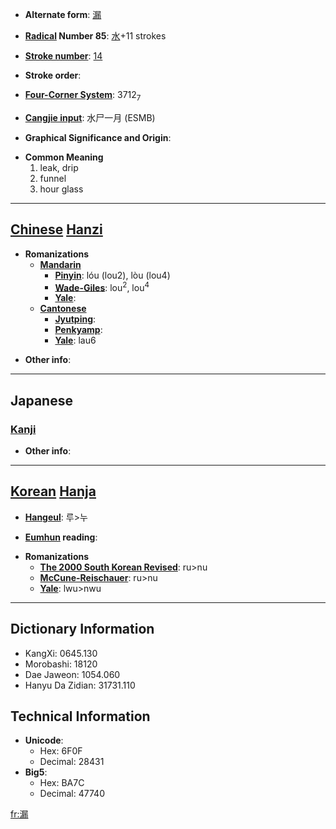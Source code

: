 * '''Alternate form''': [[漏]]

* '''[[Wiktionary:Chinese radical index| Radical]] Number 85''': [[Wiktionary:Chinese radical index 水|水]]+11 strokes

* '''[[Wiktionary:Chinese total strokes index|Stroke number]]''': [[Wiktionary:Chinese total strokes index 14|14]]

* '''Stroke order''': 

* '''[[Wiktionary:Chinese four corner index|Four-Corner System]]''': 3712<sub>7</sub>

* '''[[Wiktionary:Chinese Cangjie index|Cangjie input]]''': 水尸一月 (ESMB)

* '''Graphical Significance and Origin''': 

* '''Common Meaning'''
*#leak, drip
*# funnel
*# hour glass


----

== [[Chinese]] [[Hanzi]] ==

* '''Romanizations'''
** '''[[Mandarin]]'''
*** '''[[Pinyin]]''': lóu (lou2), lòu (lou4)
*** '''[[Wade-Giles]]''': lou<sup>2</sup>, lou<sup>4</sup>
*** '''[[Yale]]''': 
** '''[[Cantonese]]'''
*** '''[[Jyutping]]''':
*** '''[[Penkyamp]]''': 
*** '''[[Yale]]''': lau6

* '''Other info''': 

----

==Japanese==
===[[Kanji]]===
{{kanji|on readings=[[ろう]] (rō)|kun readings=[[もる]] (moru), [[もれる]] (moreru), [[もらす]] (morasu)}}

* '''Other info''':  

----

== [[Korean]] [[Hanja]] ==

* '''[[Hangeul]]''': 루>누

* '''[[Eumhun]] reading''': 

* '''Romanizations'''
** '''[[The 2000 South Korean Revised Romanization|The 2000 South Korean Revised]]''': ru>nu
** '''[[McCune-Reischauer]]''': ru>nu
** '''[[Yale]]''': lwu>nwu

----

== Dictionary Information ==

* KangXi: 0645.130
* Morobashi: 18120
* Dae Jaweon: 1054.060
* Hanyu Da Zidian: 31731.110

== Technical Information ==

* '''Unicode''':
** Hex: 6F0F
** Decimal: 28431
* '''Big5''':
** Hex: BA7C
** Decimal: 47740

[[fr:漏]]